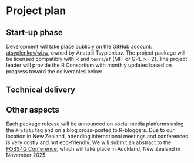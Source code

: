 # Project plan

## Start-up phase
<!--
Covering the planning phase, this section should provide a relatively detailed plan of how work will start on the project. This section is important because projects need to get up and running quickly.


 - [ ] Setting up collaboration platform inc. code for contributors etc.
 - [ ] Licence decisions
 - [ ] Reporting framework
-->

Development will take place publicly on the GitHub account: [atsyplenkov/wbw](https://github.com/atsyplenkov/wbw), owned by Anatolii Tsyplenkov. The project package will be licensed compatibly with R and `terra`/`sf` (MIT or GPL >= 2). The project leader will provide the R Consortium with monthly updates based on progress toward the deliverables below.


## Technical delivery
<!--
Covering the actual delivery of the project this section should provide at least a high-level the implementation. 

Including target dates is really important as you need to be committed and the ISC need to have a means of tracking delivery
-->

## Other aspects
<!--
Covering non-technical activities like on-going publicity, paper preparation, discussion groups etc. that might be required to facilitate successful delivery of the project.

 - [ ] Announcement post
 - [ ] Delivery blog post
 - [ ] Twitter
 - [ ] UseR!
 - [ ] ISC meetings
-->

Each package release will be announced on social media platforms using the `#rstats` tag and on a blog cross-posted to R-bloggers. Due to our location in New Zealand, attending international meetings and conferences is very costly and not eco-friendly. We will submit an abstract to the [FOSS4G Conference](https://2025.foss4g.org/), which will take place in Auckland, New Zealand in November 2025.